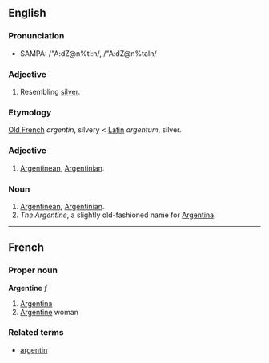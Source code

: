 ==English==
===Pronunciation===
*SAMPA: /"A:dZ@n%ti:n/, /"A:dZ@n%taIn/

===Adjective===

#Resembling [[silver]].

===Etymology===

[[Old French]] ''argentin'', silvery < [[Latin]] ''argentum'', silver.

===Adjective===

#[[Argentinean]], [[Argentinian]].

===Noun===

# [[Argentinean]], [[Argentinian]].
# ''The Argentine'', a slightly old-fashioned name for [[Argentina]].

----
==French==
===Proper noun===
'''Argentine''' ''f''

# [[Argentina]]
# [[Argentine]] woman

===Related terms===
*[[argentin]]